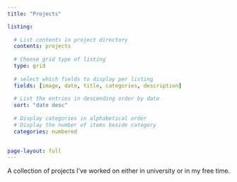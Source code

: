 ```yaml
---
title: "Projects"

listing:
  
  # List contents in project directory
  contents: projects
  
  # Choose grid type of listing
  type: grid
  
  # select which fields to display per listing
  fields: [image, date, title, categories, description]
  
  # List the entries in descending order by date
  sort: "date desc"
  
  # Display categories in alphabetical order
  # Display the number of items beside category
  categories: numbered
  

page-layout: full
---
```


A collection of projects I've worked on either in university or in my free time.